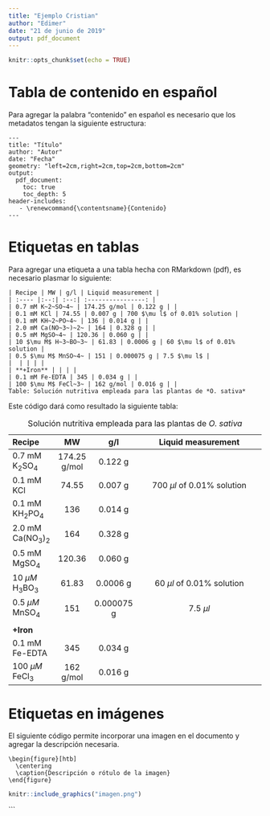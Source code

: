 ```yaml
---
title: "Ejemplo Cristian"
author: "Edimer"
date: "21 de junio de 2019"
output: pdf_document
---
```


```r
knitr::opts_chunk$set(echo = TRUE)
```

# Tabla de contenido en español

Para agregar la palabra "contenido" en español es necesario que los metadatos tengan la siguiente estructura:

```
---
title: "Título"
author: "Autor"
date: "Fecha"
geometry: "left=2cm,right=2cm,top=2cm,bottom=2cm"
output:
  pdf_document:
    toc: true
    toc_depth: 5
header-includes:
   - \renewcommand{\contentsname}{Contenido}    
---
```

# Etiquetas en tablas

Para agregar una etiqueta a una tabla hecha con RMarkdown (pdf), es necesario plasmar lo siguiente:

```
| Recipe | MW | g/l | Liquid measurement | 
| :---- |:--:| :--:| :----------------: |
| 0.7 mM K~2~SO~4~ | 174.25 g/mol | 0.122 g | | 
| 0.1 mM KCl | 74.55 | 0.007 g | 700 $\mu l$ of 0.01% solution |
| 0.1 mM KH~2~PO~4~ | 136 | 0.014 g | |
| 2.0 mM Ca(NO~3~)~2~ | 164 | 0.328 g | |
| 0.5 mM MgSO~4~ | 120.36 | 0.060 g | |
| 10 $\mu M$ H~3~BO~3~ | 61.83 | 0.0006 g | 60 $\mu l$ of 0.01% solution |
| 0.5 $\mu M$ MnSO~4~ | 151 | 0.000075 g | 7.5 $\mu l$ |
|  | | | |
| **+Iron** | | | |
| 0.1 mM Fe-EDTA | 345 | 0.034 g | |
| 100 $\mu M$ FeCl~3~ | 162 g/mol | 0.016 g | |
Table: Solución nutritiva empleada para las plantas de *O. sativa*
```

Este código dará como resultado la siguiente tabla:

| Recipe | MW | g/l | Liquid measurement | 
| :---- |:--:| :--:| :----------------: |
| 0.7 mM K~2~SO~4~ | 174.25 g/mol | 0.122 g | | 
| 0.1 mM KCl | 74.55 | 0.007 g | 700 $\mu l$ of 0.01% solution |
| 0.1 mM KH~2~PO~4~ | 136 | 0.014 g | |
| 2.0 mM Ca(NO~3~)~2~ | 164 | 0.328 g | |
| 0.5 mM MgSO~4~ | 120.36 | 0.060 g | |
| 10 $\mu M$ H~3~BO~3~ | 61.83 | 0.0006 g | 60 $\mu l$ of 0.01% solution |
| 0.5 $\mu M$ MnSO~4~ | 151 | 0.000075 g | 7.5 $\mu l$ |
|  | | | |
| **+Iron** | | | |
| 0.1 mM Fe-EDTA | 345 | 0.034 g | |
| 100 $\mu M$ FeCl~3~ | 162 g/mol | 0.016 g | |
Table: Solución nutritiva empleada para las plantas de *O. sativa*

# Etiquetas en imágenes

El siguiente código permite incorporar una imagen en el documento y agregar la descripción necesaria.

```
\begin{figure}[htb]
  \centering
  \caption{Descripción o rótulo de la imagen}
\end{figure}
```

```r
knitr::include_graphics("imagen.png")
``` 
```